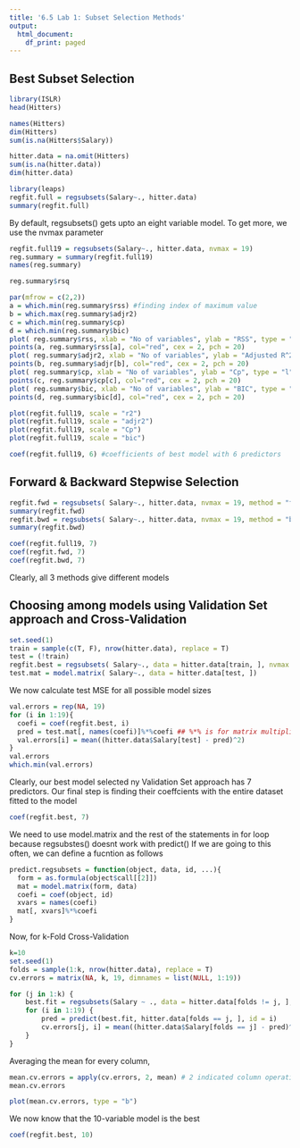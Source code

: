 ```yaml
---
title: '6.5 Lab 1: Subset Selection Methods'
output:
  html_document:
    df_print: paged
---
```


## Best Subset Selection

```r
library(ISLR)
head(Hitters)
```
```r
names(Hitters)
dim(Hitters)
sum(is.na(Hitters$Salary))
```
```r
hitter.data = na.omit(Hitters)
sum(is.na(hitter.data))
dim(hitter.data)
```
```r
library(leaps)
regfit.full = regsubsets(Salary~., hitter.data)
summary(regfit.full)
```
By default, regsubsets() gets upto an eight variable model. To get more, we use the nvmax parameter
```r
regfit.full19 = regsubsets(Salary~., hitter.data, nvmax = 19)
reg.summary = summary(regfit.full19)
names(reg.summary)
```
```r
reg.summary$rsq
```
```r
par(mfrow = c(2,2))
a = which.min(reg.summary$rss) #finding index of maximum value
b = which.max(reg.summary$adjr2)
c = which.min(reg.summary$cp)
d = which.min(reg.summary$bic)
plot( reg.summary$rss, xlab = "No of variables", ylab = "RSS", type = "l")
points(a, reg.summary$rss[a], col="red", cex = 2, pch = 20)
plot( reg.summary$adjr2, xlab = "No of variables", ylab = "Adjusted R^2", type = "l")
points(b, reg.summary$adjr[b], col="red", cex = 2, pch = 20)
plot( reg.summary$cp, xlab = "No of variables", ylab = "Cp", type = "l")
points(c, reg.summary$cp[c], col="red", cex = 2, pch = 20)
plot( reg.summary$bic, xlab = "No of variables", ylab = "BIC", type = "l")
points(d, reg.summary$bic[d], col="red", cex = 2, pch = 20)
```
```r
plot(regfit.full19, scale = "r2")
plot(regfit.full19, scale = "adjr2")
plot(regfit.full19, scale = "Cp")
plot(regfit.full19, scale = "bic")
```
```r
coef(regfit.full19, 6) #coefficients of best model with 6 predictors
```

## Forward & Backward Stepwise Selection

```r
regfit.fwd = regsubsets( Salary~., hitter.data, nvmax = 19, method = "forward")
summary(regfit.fwd)
regfit.bwd = regsubsets( Salary~., hitter.data, nvmax = 19, method = "backward")
summary(regfit.bwd)
```
```r
coef(regfit.full19, 7)
coef(regfit.fwd, 7)
coef(regfit.bwd, 7)
```
Clearly, all 3 methods give different models

## Choosing among models using Validation Set approach and Cross-Validation

```r
set.seed(1)
train = sample(c(T, F), nrow(hitter.data), replace = T)
test = (!train)
regfit.best = regsubsets( Salary~., data = hitter.data[train, ], nvmax =19)
test.mat = model.matrix( Salary~., data = hitter.data[test, ])
```
We now calculate test MSE for all possible model sizes
```r
val.errors = rep(NA, 19)
for (i in 1:19){
  coefi = coef(regfit.best, i)
  pred = test.mat[, names(coefi)]%*%coefi ## %*% is for matrix multiplication
  val.errors[i] = mean((hitter.data$Salary[test] - pred)^2)
}
val.errors
which.min(val.errors)
```
Clearly, our best model selected ny Validation Set approach has 7 predictors. Our final step is finding their coeffcients with the entire dataset fitted to the model
```r
coef(regfit.best, 7)
```

We need to use model.matrix and the rest of the statements in for loop because regsubstes() doesnt work with predict()
If we are going to this often, we can define a fucntion as follows
```r
predict.regsubsets = function(object, data, id, ...){
  form = as.formula(object$call[[2]])
  mat = model.matrix(form, data)
  coefi = coef(object, id)
  xvars = names(coefi)
  mat[, xvars]%*%coefi
}
```
Now, for k-Fold Cross-Validation
```r
k=10
set.seed(1)
folds = sample(1:k, nrow(hitter.data), replace = T)
cv.errors = matrix(NA, k, 19, dimnames = list(NULL, 1:19))

for (j in 1:k) {
    best.fit = regsubsets(Salary ~ ., data = hitter.data[folds != j, ], nvmax = 19)
    for (i in 1:19) {
        pred = predict(best.fit, hitter.data[folds == j, ], id = i)
        cv.errors[j, i] = mean((hitter.data$Salary[folds == j] - pred)^2)
    }
}
```
Averaging the mean for every column,
```r
mean.cv.errors = apply(cv.errors, 2, mean) # 2 indicated column operation
mean.cv.errors
```
```r
plot(mean.cv.errors, type = "b")
```
We now know that the 10-variable model is the best
```r
coef(regfit.best, 10)
```

